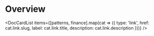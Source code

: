 
# Overview


<DocCardList items={[patterns, finance].map(cat => ({
  type: 'link',
  href: cat.link.slug,
  label: cat.link.title,
  description: cat.link.description
}))} />

